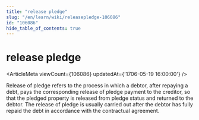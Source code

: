 ```yaml
---
title: "release pledge"
slug: "/en/learn/wiki/releasepledge-106086"
id: "106086"
hide_table_of_contents: true
---
```



# release pledge

<ArticleMeta viewCount={106086} updatedAt={'1706-05-19 16:00:00'} />

Release of pledge refers to the process in which a debtor, after repaying a debt, pays the corresponding release of pledge payment to the creditor, so that the pledged property is released from pledge status and returned to the debtor. The release of pledge is usually carried out after the debtor has fully repaid the debt in accordance with the contractual agreement.
